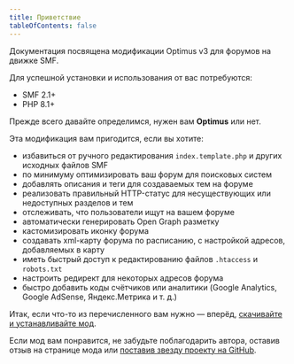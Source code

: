 ```yaml
---
title: Приветствие
tableOfContents: false
---
```


Документация посвящена модификации Optimus v3 для форумов на движке SMF.

Для успешной установки и использования от вас потребуются:

* SMF 2.1+
* PHP 8.1+

Прежде всего давайте определимся, нужен вам **Optimus** или нет.

Эта модификация вам пригодится, если вы хотите:

* избавиться от ручного редактирования `index.template.php` и других исходных файлов SMF
* по минимуму оптимизировать ваш форум для поисковых систем
* добавлять описания и теги для создаваемых тем на форуме
* реализовать правильный HTTP-статус для несуществующих или недоступных разделов и тем
* отслеживать, что пользователи ищут на вашем форуме
* автоматически генерировать Open Graph разметку
* кастомизировать иконку форума
* создавать xml-карту форума по расписанию, с настройкой адресов, добавляемых в карту
* иметь быстрый доступ к редактированию файлов `.htaccess` и `robots.txt`
* настроить редирект для некоторых адресов форума
* быстро добавить коды счётчиков или аналитики (Google Analytics, Google AdSense, Яндекс.Метрика и т. д.)

Итак, если что-то из перечисленного вам нужно — вперёд, [скачивайте и устанавливайте мод](https://custom.simplemachines.org/mods/index.php?mod=2659).

Если мод вам понравится, не забудьте поблагодарить автора, оставив отзыв на странице мода или [поставив звезду проекту на GitHub](https://github.com/dragomano/Optimus).
